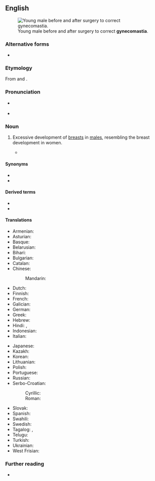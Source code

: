 ==English==
[[File:Adolescent_with_Gynecomastia.jpg|thumb|Young male before and after surgery to correct '''gynecomastia'''.]]

===Alternative forms===
* {{alter|en|gynaecomastia|gynæcomastia|gynaecomasty|gynæcomazia}}

===Etymology===
From {{bor|en|grc|γυνή||woman}} and {{m|grc|μαστός||breast}}.

===Pronunciation===
* {{a|RP}} {{IPA|en|/ˌɡaɪnɪkə(ʊ)ˈmæstɪə/}}
* {{a|GA}} {{IPA|en|/ˌɡaɪnɪkoʊˈmæstiə/|/ˌɡaɪnɪkəˈmæstiə/|/ˌd͡ʒaɪnɪkoʊˈmæstiə/|/ˌd͡ʒaɪnɪkəˈmæstiə/}}

===Noun===
{{en-noun|~}}

# {{lb|en|American spelling|medicine}} Excessive development of [[breast]]s in [[male]]s, resembling the breast development in women.
#* {{quote-book|en|author=Merle J. Yost|title=Demystyifying Gynecomastia: Men with Breasts|year=2006|pageurl=https://books.google.com/books?id=Jx9qrFmv3AIC&pg=PA24&dq=%22gynecomastia%22&hl=&cd=1&source=gbs_api#v=onepage&q=%22gynecomastia%22&f=false|isbn=978-0-9777199-0-7|page=24|passage=But probably the primary reason for '''gynecomastia''' in adult onset is drugs—and these are not illegal drugs.}}

====Synonyms====
* {{l|en|moobs}}
* {{l|en|bitch tits}}

====Derived terms====
* {{l|en|gyno}}
* {{l|en|pseudogynecomastia}}

====Translations====
{{trans-top|development of breasts in males}}
* Armenian: {{t|hy|գինեկոմաստիա}}
* Asturian: {{t|ast|xinecomastia|f}}
* Basque: {{t|eu|ginekomastia}}
* Belarusian: {{t|be|гінекамастыя|f}}
* Bihari: {{t|bh|गाइनेकोमास्टिया}}
* Bulgarian: {{t|bg|гинекомастия|f}}
* Catalan: {{t|ca|ginecomàstia|f}}
* Chinese:
*: Mandarin: {{t|cmn|男性乳房发育|tr=nánxìng rǔfáng fāyù}}
* Dutch: {{t+|nl|gynaecomastie|f}}
* Finnish: {{t|fi|naisnisäisyys}}
* French: {{t+|fr|gynécomastie|f}}
* Galician: {{t|gl|xinecomastia|f}}
* German: {{t+|de|Gynäkomastie|f}}
* Greek: {{t+|el|γυναικομαστία}}
* Hebrew: {{t+|he|גינקומסטיה|f|tr=ginekomastya}}
* Hindi: {{t|hi|पुंस्तनवृद्धि}}, {{t|hi|गाइनेकोमैस्टिआ}}
* Indonesian: {{t|id|ginekomastia}}
* Italian: {{t+|it|ginecomastia|f}}
{{trans-mid}}
* Japanese: {{t|ja|女性化乳房|tr=josei-ka nyūbō}}
* Kazakh: {{t|kk|гинекомастия}}
* Korean: {{t|ko|여성형유방증}}
* Lithuanian: {{t|lt|ginekomastija|f}}
* Polish: {{t+|pl|ginekomastia|f}}
* Portuguese: {{t|pt|ginecomastia|f}}
* Russian: {{t+|ru|гинекомасти́я|f}}
* Serbo-Croatian:
*: Cyrillic: {{t|sh|гинекома̀стија|f}}
*: Roman: {{t+|sh|ginekomàstija|f}}
* Slovak: {{t|sk|gynekomastia|f}}
* Spanish: {{t|es|ginecomastia|f}}
* Swahili: {{t|sw|jinekomastia}}
* Swedish: {{t+|sv|gynekomasti|c}}
* Tagalog: {{t|tl|hinekomastiya}}, {{t|tl|ginekomastiya}}
* Telugu: {{t|te|గైనేకోమస్తియా}}
* Turkish: {{t|tr|jinekomasti}}
* Ukrainian: {{t|uk|гінекомастія|f}}
* West Frisian: {{t|fy|gynekomasty}}
{{trans-bottom}}

===Further reading===
* {{pedia}}